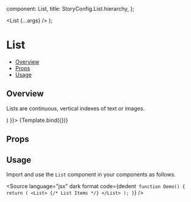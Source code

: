 
  component: List,
  title: StoryConfig.List.hierarchy,
};

<Meta title={meta.title} component={meta.component} />

  <List {...args} />
);

# List

- [Overview](#overview)
- [Props](#props)
- [Usage](#usage)

## Overview

Lists are continuous, vertical indexes of text or images.

<Canvas>
  <Story name="Overview" args={{
    children: (
      <>
        <ListItem disablePadding>
          <ListItemButton>
            <ListItemIcon>
              <LockIcon />
            </ListItemIcon>
            <ListItemText primary="Security" />
          </ListItemButton>
        </ListItem>
        <ListItem disablePadding>
          <ListItemButton>
            <ListItemIcon>
              <ArrowRightToBracketIcon />
            </ListItemIcon>
            <ListItemText primary="Logout" />
          </ListItemButton>
        </ListItem>
      </>
    )
  }}>
    {Template.bind({})}
  </Story>
</Canvas>

## Props

<ArgsTable story="Overview" />

## Usage

Import and use the `List` component in your components as follows.

<Source
  language="jsx"
  dark
  format
  code={dedent`
function Demo() {
  return (
    <List>
      {/* List Items */}
    </List>
  );
}`}
/>
